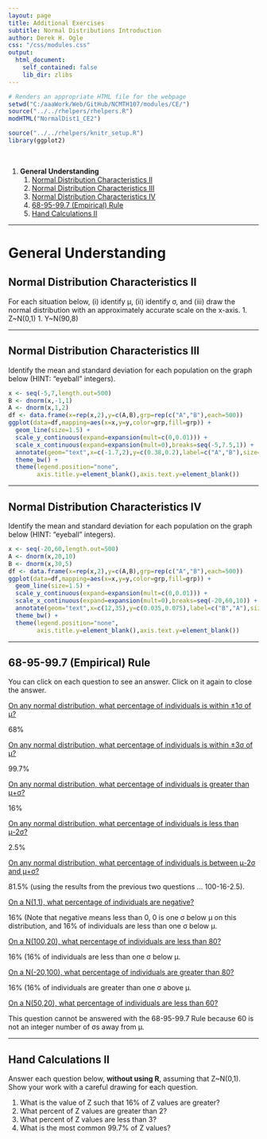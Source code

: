```yaml
---
layout: page
title: Additional Exercises
subtitle: Normal Distributions Introduction
author: Derek H. Ogle
css: "/css/modules.css"
output:
  html_document:
    self_contained: false
    lib_dir: zlibs
---
```


```r
# Renders an appropriate HTML file for the webpage
setwd("C:/aaaWork/Web/GitHub/NCMTH107/modules/CE/")
source("../../rhelpers/rhelpers.R")
modHTML("NormalDist1_CE2")
```

```r
source("../../rhelpers/knitr_setup.R")
library(ggplot2)
```

&nbsp;

1. **General Understanding**
    1. [Normal Distribution Characteristics II](#normal-distribution-characteristics-ii)
    1. [Normal Distribution Characteristics III](#normal-distribution-characteristics-iiI)
    1. [Normal Distribution Characteristics IV](#normal-distribution-characteristics-iv)
    1. [68-95-99.7 (Empirical) Rule](#68-95-997-empirical-rule)
    1. [Hand Calculations II](#hand-calculations-ii)

----

# General Understanding
## Normal Distribution Characteristics II
For each situation below, (i) identify &mu;, (ii) identify &sigma;, and (iii) draw the normal distribution with an approximately accurate scale on the x-axis.
1. Z~N(0,1)
1. Y~N(90,8)


----

## Normal Distribution Characteristics III

Identify the mean and standard deviation for each population on the graph below (HINT: "eyeball" integers).

```r
x <- seq(-5,7,length.out=500)
B <- dnorm(x,-1,1)
A <- dnorm(x,1,2)
df <- data.frame(x=rep(x,2),y=c(A,B),grp=rep(c("A","B"),each=500))
ggplot(data=df,mapping=aes(x=x,y=y,color=grp,fill=grp)) +
  geom_line(size=1.5) +
  scale_y_continuous(expand=expansion(mult=c(0,0.01))) +
  scale_x_continuous(expand=expansion(mult=0),breaks=seq(-5,7.5,1)) +
  annotate(geom="text",x=c(-1.7,2),y=c(0.38,0.2),label=c("A","B"),size=5) +
  theme_bw() +
  theme(legend.position="none",
        axis.title.y=element_blank(),axis.text.y=element_blank())
```

----

## Normal Distribution Characteristics IV

Identify the mean and standard deviation for each population on the graph below (HINT: "eyeball" integers).

```r
x <- seq(-20,60,length.out=500)
A <- dnorm(x,20,10)
B <- dnorm(x,30,5)
df <- data.frame(x=rep(x,2),y=c(A,B),grp=rep(c("A","B"),each=500))
ggplot(data=df,mapping=aes(x=x,y=y,color=grp,fill=grp)) +
  geom_line(size=1.5) +
  scale_y_continuous(expand=expansion(mult=c(0,0.01))) +
  scale_x_continuous(expand=expansion(mult=0),breaks=seq(-20,60,10)) +
  annotate(geom="text",x=c(12,35),y=c(0.035,0.075),label=c("B","A"),size=5) +
  theme_bw() +
  theme(legend.position="none",
        axis.title.y=element_blank(),axis.text.y=element_blank())
```

----

## 68-95-99.7 (Empirical) Rule

You can click on each question to see an answer. Click on it again to close the answer.

<div class="panel-group">

<div class="panel panel-default">
<div class="panel-heading">
<div class="panel-title">
<a data-toggle="collapse" href="#EmpRule1">On any normal distribution, what percentage of individuals is within &plusmn;1&sigma; of &mu;?</a>
</div>
</div>
<div id="EmpRule1" class="panel-collapse collapse">
<div class="panel-body">68%</div>
</div>
</div>

<div class="panel panel-default">
<div class="panel-heading">
<div class="panel-title">
<a data-toggle="collapse" href="#EmpRule2">On any normal distribution, what percentage of individuals is within &plusmn;3&sigma; of &mu;?</a>
</div>
</div>
<div id="EmpRule2" class="panel-collapse collapse">
<div class="panel-body">99.7%</div>
</div>
</div>

<div class="panel panel-default">
<div class="panel-heading">
<div class="panel-title">
<a data-toggle="collapse" href="#EmpRule3">On any normal distribution, what percentage of individuals is greater than &mu;+&sigma;?</a>
</div>
</div>
<div id="EmpRule3" class="panel-collapse collapse">
<div class="panel-body">16%</div>
</div>
</div>

<div class="panel panel-default">
<div class="panel-heading">
<div class="panel-title">
<a data-toggle="collapse" href="#EmpRule4">On any normal distribution, what percentage of individuals is less than &mu;-2&sigma;?</a>
</div>
</div>
<div id="EmpRule4" class="panel-collapse collapse">
<div class="panel-body">2.5%</div>
</div>
</div>

<div class="panel panel-default">
<div class="panel-heading">
<div class="panel-title">
<a data-toggle="collapse" href="#EmpRule5">On any normal distribution, what percentage of individuals is between &mu;-2&sigma; and &mu;+&sigma;?</a>
</div>
</div>
<div id="EmpRule5" class="panel-collapse collapse">
<div class="panel-body">81.5% (using the results from the previous two questions ... 100-16-2.5).</div>
</div>
</div>

<div class="panel panel-default">
<div class="panel-heading">
<div class="panel-title">
<a data-toggle="collapse" href="#EmpRule6">On a N(1,1), what percentage of individuals are negative?</a>
</div>
</div>
<div id="EmpRule6" class="panel-collapse collapse">
<div class="panel-body">16% (Note that negative means less than 0, 0 is one &sigma; below &mu; on this distribution, and 16% of individuals are less than one &sigma; below &mu;.</div>
</div>
</div>

<div class="panel panel-default">
<div class="panel-heading">
<div class="panel-title">
<a data-toggle="collapse" href="#EmpRule7">On a N(100,20), what percentage of individuals are less than 80?</a>
</div>
</div>
<div id="EmpRule7" class="panel-collapse collapse">
<div class="panel-body">16% (16% of individuals are less than one &sigma; below &mu;.</div>
</div>
</div>
  
<div class="panel panel-default">
<div class="panel-heading">
<div class="panel-title">
<a data-toggle="collapse" href="#EmpRule8">On a N(-20,100), what percentage of individuals are greater than 80?</a>
</div>
</div>
<div id="EmpRule8" class="panel-collapse collapse">
<div class="panel-body">16% (16% of individuals are greater than one &sigma; above &mu;.</div>
</div>
</div>

<div class="panel panel-default">
<div class="panel-heading">
<div class="panel-title">
<a data-toggle="collapse" href="#EmpRule9">On a N(50,20), what percentage of individuals are less than 60?</a>
</div>
</div>
<div id="EmpRule9" class="panel-collapse collapse">
<div class="panel-body">This question cannot be answered with the 68-95-99.7 Rule because 60 is not an integer number of &sigma;s away from &mu;.</div>
</div>
</div>

</div>

----

## Hand Calculations II
Answer each question below, **without using R**, assuming that Z~N(0,1). Show your work with a careful drawing for each question.

1. What is the value of Z such that 16% of Z values are greater?
1. What percent of Z values are greater than 2?
1. What percent of Z values are less than 3?
1. What is the most common 99.7% of Z values?
